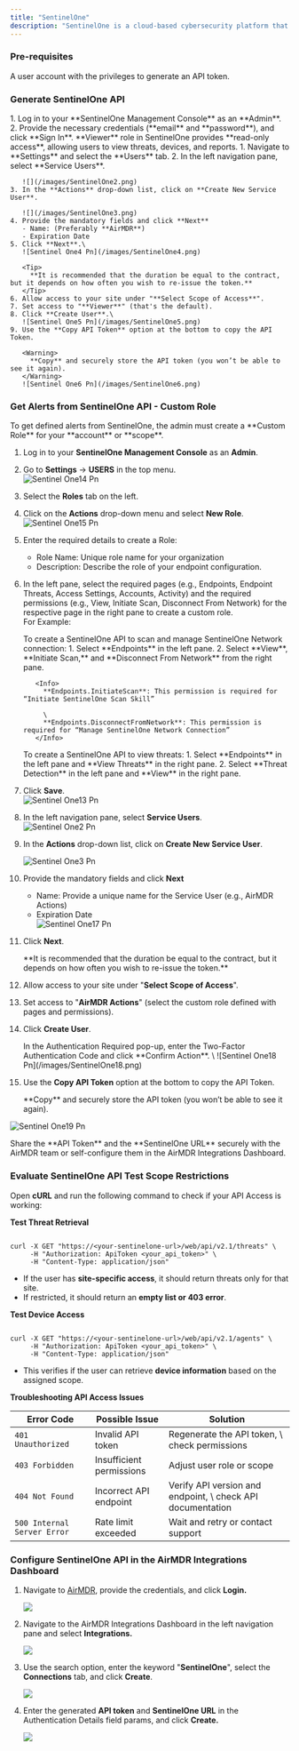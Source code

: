 ```yaml
---
title: "SentinelOne"
description: "SentinelOne is a cloud-based cybersecurity platform that helps protect against cyber threats such as malware, ransomware, and advanced persistent threats (APTs)."
---
```


### Pre-requisites

<Tip>
  A user account with the privileges to generate an API token.
</Tip>

### Generate SentinelOne API

<Steps>
  <Step title="Access SentinelOne Management Console">
    1. Log in to your **SentinelOne Management Console** as an **Admin**.
    2. Provide the necessary credentials (**email** and **password**), and click **Sign In**.
  </Step>
  <Step title="Create a New Service User - Viewer Access">
    <Info>
      **Viewer** role in SentinelOne provides **read-only access**, allowing users to view threats, devices, and reports.
    </Info>
    1. Navigate to **Settings** and select the **Users** tab.
    2. In the left navigation pane, select **Service Users**.

       ![](/images/SentinelOne2.png)
    3. In the **Actions** drop-down list, click on **Create New Service User**.

       ![](/images/SentinelOne3.png)
    4. Provide the mandatory fields and click **Next**
       - Name: (Preferably **AirMDR**)
       - Expiration Date
    5. Click **Next**.\
       ![Sentinel One4 Pn](/images/SentinelOne4.png)

       <Tip>
         **It is recommended that the duration be equal to the contract, but it depends on how often you wish to re-issue the token.**
       </Tip>
    6. Allow access to your site under "**Select Scope of Access**". 
    7. Set access to "**Viewer**" (that's the default).
    8. Click **Create User**.\
       ![Sentinel One5 Pn](/images/SentinelOne5.png)
    9. Use the **Copy API Token** option at the bottom to copy the API Token.

       <Warning>
         **Copy** and securely store the API token (you won’t be able to see it again).
       </Warning>
       ![Sentinel One6 Pn](/images/SentinelOne6.png)
  </Step>
</Steps>

### Get Alerts from SentinelOne API - Custom Role

<Info>
  To get defined alerts from SentinelOne, the admin must create a **Custom Role** for your **account** or **scope**.
</Info>

 1. Log in to your **SentinelOne Management Console** as an **Admin**.
 2. Go to **Settings** → **USERS** in the top menu.\
    ![Sentinel One14 Pn](/images/SentinelOne14.png)
 3. Select the **Roles** tab on the left.
 4. Click on the **Actions** drop-down menu and select **New Role**.\
    ![Sentinel One15 Pn](/images/SentinelOne15.png)
 5. Enter the required details to create a Role:
    - Role Name: Unique role name for your organization
    - Description: Describe the role of your endpoint configuration.
 6. In the left pane, select the required pages (e.g., Endpoints, Endpoint Threats, Access Settings, Accounts, Activity) and the required permissions (e.g., View, Initiate Scan, Disconnect From Network) for the respective page in the right pane to create a custom role.\
    For Example:

    <AccordionGroup>
      <Accordion title="To Initiate Scan and Manage SentinelOne" icon="sparkles">
        To create a SentinelOne API to scan and manage SentinelOne Network connection:
        1. Select **Endpoints** in the left pane.
        2. Select **View**, **Initiate Scan,** and **Disconnect From Network** from the right pane.

           <Info>
             **Endpoints.InitiateScan**: This permission is required for “Initiate SentinelOne Scan Skill”

             \
             **Endpoints.DisconnectFromNetwork**: This permission is required for “Manage SentinelOne Network Connection”
           </Info>
      </Accordion>
      <Accordion title="To View Threats" icon="sparkles">
        To create a SentinelOne API to view threats:
        1. Select **Endpoints** in the left pane and **View Threats** in the right pane.
        2. Select **Threat Detection** in the left pane and **View** in the right pane.
      </Accordion>
    </AccordionGroup>
 7. Click **Save**.\
    ![Sentinel One13 Pn](/images/SentinelOne13.png)
 8. In the left navigation pane, select **Service Users**.\
    ![Sentinel One2 Pn](/images/SentinelOne2.png)
 9. In the **Actions** drop-down list, click on **Create New Service User**.

    ![Sentinel One3 Pn](/images/SentinelOne3.png)
10. Provide the mandatory fields and click **Next**
    - Name: Provide a unique name for the Service User (e.g., AirMDR Actions)
    - Expiration Date\
      ![Sentinel One17 Pn](/images/SentinelOne17.png)
11. Click **Next**.

    <Tip>
      **It is recommended that the duration be equal to the contract, but it depends on how often you wish to re-issue the token.**
    </Tip>
12. Allow access to your site under "**Select Scope of Access**". 
13. Set access to "**AirMDR Actions**" (select the custom role defined with pages and permissions).
14. Click **Create User**.

    <Note>
      In the Authentication Required pop-up, enter the Two-Factor Authentication Code and click **Confirm Action**.
    </Note>
    \
    ![Sentinel One18 Pn](/images/SentinelOne18.png)
15. Use the **Copy API Token** option at the bottom to copy the API Token.

    <Warning>
      **Copy** and securely store the API token (you won’t be able to see it again).
    </Warning>

![Sentinel One19 Pn](/images/SentinelOne19.png)

<Check>
  <Icon icon="envelope" /> Share the **API Token** and the **SentinelOne URL** securely with the AirMDR team or self-configure them in the AirMDR Integrations Dashboard.
</Check>

### Evaluate SentinelOne API Test Scope Restrictions

Open **cURL** and run the following command to check if your API Access is working:

**Test Threat Retrieval**

```

curl -X GET "https://<your-sentinelone-url>/web/api/v2.1/threats" \
     -H "Authorization: ApiToken <your_api_token>" \
     -H "Content-Type: application/json"
```

- If the user has **site-specific access**, it should return threats only for that site.
- If restricted, it should return an **empty list or 403 error**.

**Test Device Access**

```

curl -X GET "https://<your-sentinelone-url>/web/api/v2.1/agents" \
     -H "Authorization: ApiToken <your_api_token>" \
     -H "Content-Type: application/json"
```

- This verifies if the user can retrieve **device information** based on the assigned scope.

**Troubleshooting API Access Issues**

| Error Code                  | Possible Issue           | Solution                                                    |
| --------------------------- | ------------------------ | ----------------------------------------------------------- |
| `401 Unauthorized`          | Invalid API token        | Regenerate the API token, \\ check permissions              |
| `403 Forbidden`             | Insufficient permissions | Adjust user role or scope                                   |
| `404 Not Found`             | Incorrect API endpoint   | Verify API version and endpoint, \\ check API documentation |
| `500 Internal Server Error` | Rate limit exceeded      | Wait and retry or contact support                           |

### Configure SentinelOne API in the AirMDR Integrations Dashboard

1. Navigate to [AirMDR](https://app.airmdr.com/auth/login), provide the credentials, and click **Login.**

   ![](/images/Datadog11.png)
2. Navigate to the AirMDR Integrations Dashboard in the left navigation pane and select **Integrations.**

   ![](/images/Datadog9.png)
3. Use the search option, enter the keyword "**SentinelOne**", select the **Connections** tab, and click **Create**.

   ![](/images/SentinelOne.png)
4. Enter the generated **API token** and **SentinelOne URL** in the Authentication Details field params, and click **Create.**

   ![](/images/SentinelOne1.png)
